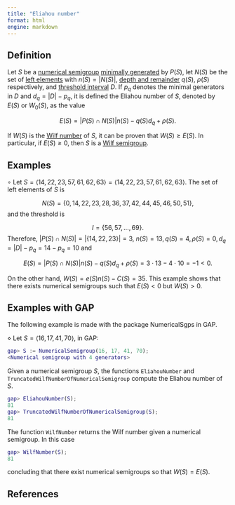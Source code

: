 ```yaml
---
title: "Eliahou number"
format: html
engine: markdown
---
```


<!-- Wilf_conjecture_Macaulay_Shalom_Eliahou -->

## Definition

Let $S$ be a [numerical semigroup](Numerical-semigroup.qmd) [minimally generated](Minimal-set-of-generators.qmd) by $P(S)$, let $N(S)$ be the set of [left elements](Left-elements.qmd) with $n(S) = |N(S)|$, [depth and remainder](Depth_and-remainder.qmd) $q(S)$, $\rho(S)$ respectively, and [threshold interval](Threshold-interval.qmd) $D$. If $p_q$ denotes the minimal generators in $D$ and $d_q = |D| - p_q$, it is defined the Eliahou number of $S$, denoted by $E(S)$ or $W_0(S)$, as the value

$$
E(S) = |P(S) \cap N(S)|n(S) - q(S)d_q + \rho(S).
$$

If $W(S)$ is the [Wilf number](Wilf-number.qmd) of $S$, it can be proven that $W(S) \ge E(S)$. In particular, if $E(S) \ge 0$, then $S$ is a [Wilf semigroup](../Families-NS/Wilf-semigroup.qmd).


## Examples

$\circ$ Let $S = \langle 14, 22, 23, 57, 61, 62, 63 \rangle = \langle  14, 22, 23, 57, 61, 62, 63 \rangle$. The set of left elements of $S$ is

$$
N(S) = \{0, 14, 22, 23, 28, 36, 37, 42, 44, 45, 46, 50, 51\},
$$
and the threshold is

$$
I = \{56, 57, \ldots, 69\}.
$$
Therefore, $|P(S) \cap N(S)| = |\{14, 22, 23\}| = 3$, $n(S) = 13, q(S) = 4, \rho(S) = 0, d_q = |D| - p_q = 14 - p_q = 10$ and

$$
E(S) = |P(S) \cap N(S)|n(S) - q(S)d_q + \rho(S) = 3 \cdot 13 - 4 \cdot 10 = -1 < 0.
$$

On the other hand, $W(S) = e(S)n(S) - C(S) = 35$. This example shows that there exists numerical semigroups such that $E(S) < 0$ but $W(S) > 0$.


## Examples with GAP

The following example is made with the package NumericalSgps in GAP.


$\diamond$ Let $S = \langle 16, 17, 41, 70 \rangle$, in GAP:


```gap
gap> S := NumericalSemigroup(16, 17, 41, 70);
<Numerical semigroup with 4 generators>
```

Given a numerical semigroup $S$, the functions `EliahouNumber` and `TruncatedWilfNumberOfNumericalSemigroup` compute the Eliahou number of $S$.

```gap
gap> EliahouNumber(S);
81
gap> TruncatedWilfNumberOfNumericalSemigroup(S);
81
```

The function `WilfNumber` returns the Wilf number given a numerical semigroup. In this case

```gap
gap> WilfNumber(S);
81
```

concluding that there exist numerical semigroups so that $W(S) = E(S)$.



## References





